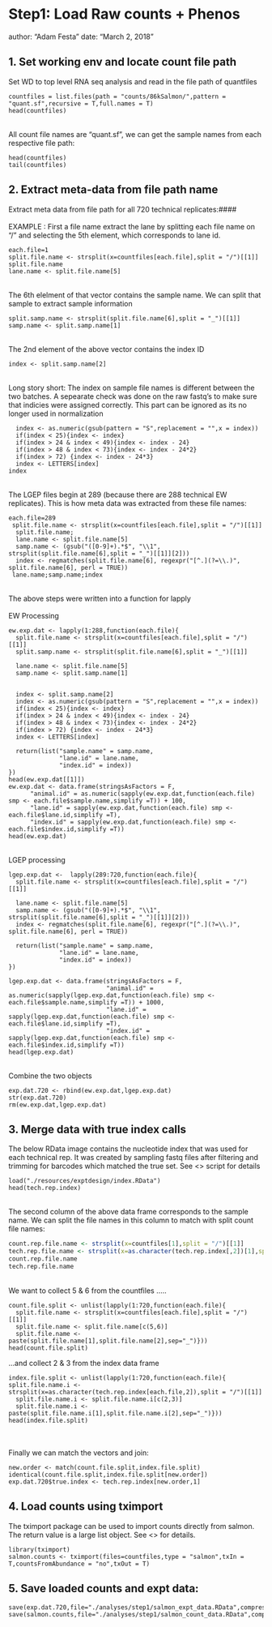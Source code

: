 # Step1: Load Raw counts + Phenos

author: "Adam Festa"
date: "March 2, 2018"


## 1. Set working env and locate count file path

Set WD to top level RNA seq analysis and read in the file path of quantfiles

```
countfiles = list.files(path = "counts/86kSalmon/",pattern = "quant.sf",recursive = T,full.names = T)
head(countfiles)
```
\
All count file names are "quant.sf", we can get the sample names from each respective file path:
```
head(countfiles)
tail(countfiles)
```

## 2. Extract meta-data from file path name

Extract meta data from file path for all 720 technical replicates:####
\
\
EXAMPLE : First a file name extract the lane by splitting each file name on "/" and selecting the 5th element, which corresponds to lane id.
```
each.file=1
split.file.name <- strsplit(x=countfiles[each.file],split = "/")[[1]]
split.file.name
lane.name <- split.file.name[5]
```
\
The 6th elelment of that vector contains the sample name.  We can split that sample to extract sample information

```
split.samp.name <- strsplit(split.file.name[6],split = "_")[[1]]
samp.name <- split.samp.name[1]
```

  \
  The 2nd element of the above vector contains the index ID
  
```
index <- split.samp.name[2]
```

\
Long story short: The index on sample file names is different between the two batches. A sepearate check was done on the raw fastq's to make sure that indicies were assigned correctly. This part can be ignored as its no longer used in normalization
```
  index <- as.numeric(gsub(pattern = "S",replacement = "",x = index))
  if(index < 25){index <- index} 
  if(index > 24 & index < 49){index <- index - 24}
  if(index > 48 & index < 73){index <- index - 24*2}
  if(index > 72) {index <- index - 24*3}
  index <- LETTERS[index]
index
```
\
The LGEP files begin at 289 (because there are 288 technical EW replicates).  This is how meta data was extracted from these file names:
```
each.file=289
 split.file.name <- strsplit(x=countfiles[each.file],split = "/")[[1]]
  split.file.name;
  lane.name <- split.file.name[5]
  samp.name <- (gsub("([0-9]+).*$", "\\1", strsplit(split.file.name[6],split = "_")[[1]][2]))
  index <- regmatches(split.file.name[6], regexpr("[^.](?=\\.)", split.file.name[6], perl = TRUE))
 lane.name;samp.name;index
```
\
The above steps were written into a function for lapply 
\
\
EW Processing
```
ew.exp.dat <- lapply(1:288,function(each.file){
  split.file.name <- strsplit(x=countfiles[each.file],split = "/")[[1]]
  split.samp.name <- strsplit(split.file.name[6],split = "_")[[1]]
  
  lane.name <- split.file.name[5]
  samp.name <- split.samp.name[1]
  
  
  index <- split.samp.name[2]
  index <- as.numeric(gsub(pattern = "S",replacement = "",x = index))
  if(index < 25){index <- index} 
  if(index > 24 & index < 49){index <- index - 24}
  if(index > 48 & index < 73){index <- index - 24*2}
  if(index > 72) {index <- index - 24*3}
  index <- LETTERS[index]
  
  return(list("sample.name" = samp.name,
              "lane.id" = lane.name,
              "index.id" = index))
})
head(ew.exp.dat[[1]])
ew.exp.dat <- data.frame(stringsAsFactors = F,
      "animal.id" = as.numeric(sapply(ew.exp.dat,function(each.file) smp <- each.file$sample.name,simplify =T)) + 100,
      "lane.id" = sapply(ew.exp.dat,function(each.file) smp <- each.file$lane.id,simplify =T),
      "index.id" = sapply(ew.exp.dat,function(each.file) smp <- each.file$index.id,simplify =T))
head(ew.exp.dat)
```
\
LGEP processing
```
lgep.exp.dat <-  lapply(289:720,function(each.file){
  split.file.name <- strsplit(x=countfiles[each.file],split = "/")[[1]]
  
  lane.name <- split.file.name[5]
  samp.name <- (gsub("([0-9]+).*$", "\\1", strsplit(split.file.name[6],split = "_")[[1]][2]))
  index <- regmatches(split.file.name[6], regexpr("[^.](?=\\.)", split.file.name[6], perl = TRUE))
  
  return(list("sample.name" = samp.name,
              "lane.id" = lane.name,
              "index.id" = index))
})

lgep.exp.dat <- data.frame(stringsAsFactors = F,
                           "animal.id" = as.numeric(sapply(lgep.exp.dat,function(each.file) smp <- each.file$sample.name,simplify =T)) + 1000,
                           "lane.id" = sapply(lgep.exp.dat,function(each.file) smp <- each.file$lane.id,simplify =T),
                           "index.id" = sapply(lgep.exp.dat,function(each.file) smp <- each.file$index.id,simplify =T))
head(lgep.exp.dat)
```
\
Combine the two objects
```
exp.dat.720 <- rbind(ew.exp.dat,lgep.exp.dat)
str(exp.dat.720)
rm(ew.exp.dat,lgep.exp.dat)
```

## 3. Merge data with true index calls

The below RData image contains the nucleotide index that was used for each technical rep.  It was created by sampling fastq files after filtering and trimming for barcodes which matched the true set. See <> script for details
```
load("./resources/exptdesign/index.RData")
head(tech.rep.index)
```
\
The second column of the above data frame corresponds to the sample name. We can split the file names in this column to match with split count file names:
```r
count.rep.file.name <- strsplit(x=countfiles[1],split = "/")[[1]]
tech.rep.file.name <- strsplit(x=as.character(tech.rep.index[,2])[1],split = "/")[[1]]
count.rep.file.name
tech.rep.file.name
```
\
We want to collect 5 & 6 from the countfiles .....
```
count.file.split <- unlist(lapply(1:720,function(each.file){
  split.file.name <- strsplit(x=countfiles[each.file],split = "/")[[1]]
  split.file.name <- split.file.name[c(5,6)]
  split.file.name <- paste(split.file.name[1],split.file.name[2],sep="_")}))
head(count.file.split)
```

...and collect 2 & 3 from the index data frame
```
index.file.split <- unlist(lapply(1:720,function(each.file){
split.file.name.i <- strsplit(x=as.character(tech.rep.index[each.file,2]),split = "/")[[1]]
  split.file.name.i <- split.file.name.i[c(2,3)]
  split.file.name.i <- paste(split.file.name.i[1],split.file.name.i[2],sep="_")}))
head(index.file.split)
```
\
\
Finally we can match the vectors and join:
```
new.order <- match(count.file.split,index.file.split)
identical(count.file.split,index.file.split[new.order]) 
exp.dat.720$true.index <- tech.rep.index[new.order,1]
```

## 4. Load counts using tximport

The tximport package can be used to import counts directly from salmon.  The return value is a large list object. See <> for details. 
```
library(tximport)
salmon.counts <- tximport(files=countfiles,type = "salmon",txIn = T,countsFromAbundance = "no",txOut = T)
```

## 5. Save loaded counts and expt data:
```
save(exp.dat.720,file="./analyses/step1/salmon_expt_data.RData",compress=T)
save(salmon.counts,file="./analyses/step1/salmon_count_data.RData",compress=T)
```
